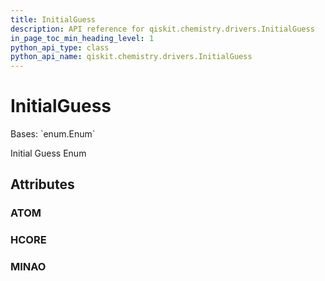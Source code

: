 ```yaml
---
title: InitialGuess
description: API reference for qiskit.chemistry.drivers.InitialGuess
in_page_toc_min_heading_level: 1
python_api_type: class
python_api_name: qiskit.chemistry.drivers.InitialGuess
---
```


# InitialGuess

<Class id="qiskit.chemistry.drivers.InitialGuess" isDedicatedPage={true} github="https://github.com/qiskit-community/qiskit-aqua/tree/stable/0.9/qiskit/chemistry/drivers/pyscfd/pyscfdriver.py" signature="InitialGuess(value)">
  Bases: `enum.Enum`

  Initial Guess Enum

  ## Attributes

  ### ATOM

  <Attribute id="qiskit.chemistry.drivers.InitialGuess.ATOM" attributeValue="'atom'" />

  ### HCORE

  <Attribute id="qiskit.chemistry.drivers.InitialGuess.HCORE" attributeValue="'1e'" />

  ### MINAO

  <Attribute id="qiskit.chemistry.drivers.InitialGuess.MINAO" attributeValue="'minao'" />
</Class>

